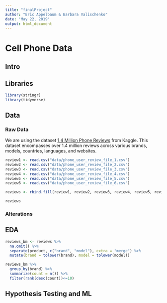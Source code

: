 ```yaml
---
title: "finalProject"
author: "Eric Appelbaum & Barbara Valischenko"
date: "May 22, 2019"
output: html_document
---
```


# Cell Phone Data

## Intro

## Libraries

```r
library(stringr)
library(tidyverse)
```

## Data

### Raw Data

We are using the dataset [1.4 Million Phone Reviews](https://www.kaggle.com/masaladata/14-million-cell-phone-reviews) from Kaggle. This dataset encompasses over 1.4 million reviews across various brands, models, countries, languages, and websites.

```r
review1 <- read.csv("data/phone_user_review_file_1.csv")
review2 <- read.csv("data/phone_user_review_file_2.csv")
review3 <- read.csv("data/phone_user_review_file_3.csv")
review4 <- read.csv("data/phone_user_review_file_4.csv")
review5 <- read.csv("data/phone_user_review_file_5.csv")
review6 <- read.csv("data/phone_user_review_file_6.csv")
```

```r
reviews <- rbind.fill(review1, review2, review3, review4, review5, review6)

reviews
```

### Alterations

## EDA

```r
reviews_bm <- reviews %>%
  na.omit() %>%
  separate(product, c("brand", "model"), extra = "merge") %>%
  mutate(brand = tolower(brand), model = tolower(model))
```

```r
reviews_bm %>%
  group_by(brand) %>%
  summarize(count = n()) %>%
  filter(rank(desc(count))<=10)
```

## Hypothesis Testing and ML
